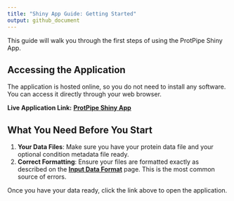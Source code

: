 ```yaml
---
title: "Shiny App Guide: Getting Started"
output: github_document
---
```


This guide will walk you through the first steps of using the ProtPipe Shiny App.

## Accessing the Application

The application is hosted online, so you do not need to install any software. You can access it directly through your web browser.

**Live Application Link:** [**ProtPipe Shiny App**](https://niacard.shinyapps.io/ProtPipe_shiny/)

## What You Need Before You Start

1.  **Your Data Files**: Make sure you have your protein data file and your optional condition metadata file ready.
2.  **Correct Formatting**: Ensure your files are formatted exactly as described on the **[Input Data Format](./Input-Data-Format)** page. This is the most common source of errors.

Once you have your data ready, click the link above to open the application.
